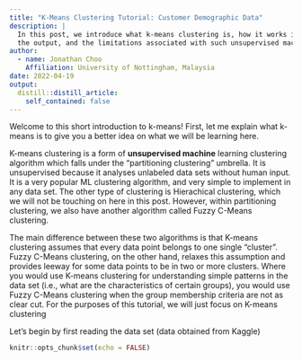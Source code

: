 ```yaml
---
title: "K-Means Clustering Tutorial: Customer Demographic Data"
description: |
  In this post, we introduce what k-means clustering is, how it works in R, how to interpret
  the output, and the limitations associated with such unsupervised machine learning modelling
author:
  - name: Jonathan Choo
    Affiliation: University of Nottingham, Malaysia
date: 2022-04-19
output:
  distill::distill_article:
    self_contained: false
---
```


Welcome to this short introduction to k-means! First, let me explain what k-means is to give you a better idea on what we will be learning here. 

K-means clustering is a form of **unsupervised machine** learning clustering algorithm which falls under the "partitioning clustering" umbrella. It is unsupervised because it analyses unlabeled data sets without human input. It is a very popular ML clustering algorithm, and very simple to implement in any data set. The other type of clustering is Hierachical clustering, which we will not be touching on here in this post. However, within partitioning clustering, we also have another algorithm called Fuzzy C-Means clustering. 

The main difference between these two algorithms is that K-means clustering assumes that every data point belongs to one single "cluster". Fuzzy C-Means clustering, on the other hand, relaxes this assumption and provides leeway for some data points to be in two or more clusters. Where you would use K-means clustering for understanding simple patterns in the data set (i.e., what are the characteristics of certain groups), you would use Fuzzy C-Means clustering when the group membership criteria are not as clear cut. For the purposes of this tutorial, we will just focus on K-means clustering

Let's begin by first reading the data set (data obtained from Kaggle)

```r
knitr::opts_chunk$set(echo = FALSE)


```




